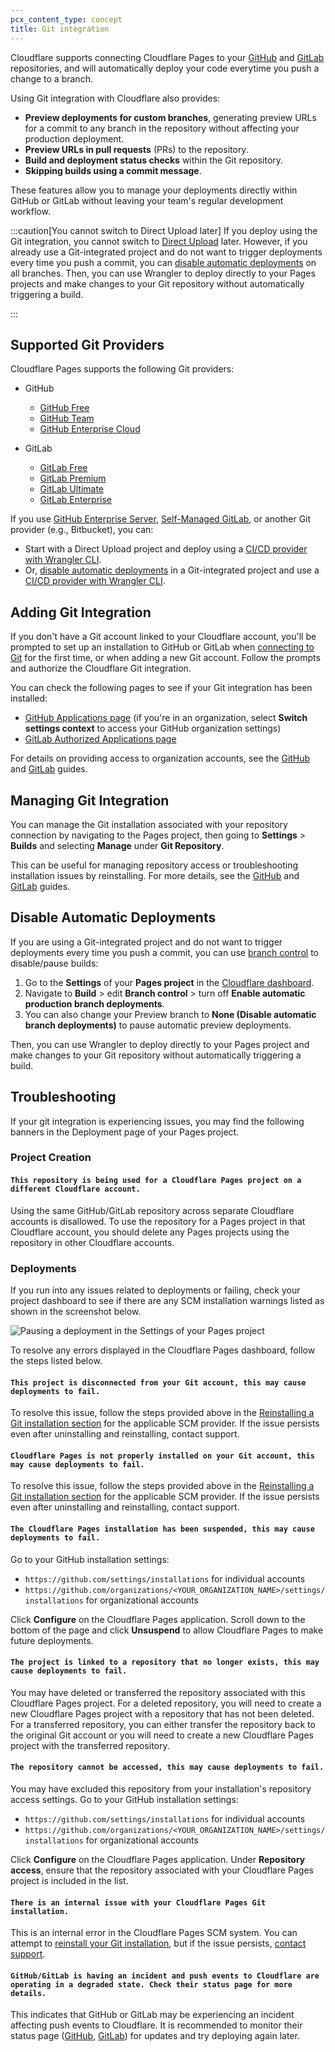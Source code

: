 ```yaml
---
pcx_content_type: concept
title: Git integration
---
```


Cloudflare supports connecting Cloudflare Pages to your [GitHub](/pages/configuration/git-integration/github-integration) and [GitLab](/pages/configuration/git-integration/gitlab-integration) repositories, and will automatically deploy your code everytime you push a change to a branch.

Using Git integration with Cloudflare also provides:

- **Preview deployments for custom branches**, generating preview URLs for a commit to any branch in the repository without affecting your production deployment.
- **Preview URLs in pull requests** (PRs) to the repository.
- **Build and deployment status checks** within the Git repository.
- **Skipping builds using a commit message**.

These features allow you to manage your deployments directly within GitHub or GitLab without leaving your team's regular development workflow.

:::caution[You cannot switch to Direct Upload later]
If you deploy using the Git integration, you cannot switch to [Direct Upload](/pages/get-started/direct-upload/) later. However, if you already use a Git-integrated project and do not want to trigger deployments every time you push a commit, you can [disable automatic deployments](/pages/configuration/git-integration/#disable-automatic-deployments) on all branches. Then, you can use Wrangler to deploy directly to your Pages projects and make changes to your Git repository without automatically triggering a build.

:::

## Supported Git Providers

Cloudflare Pages supports the following Git providers:

- GitHub

  - [GitHub Free](https://github.com/pricing)
  - [GitHub Team](https://github.com/pricing)
  - [GitHub Enterprise Cloud](https://github.com/pricing)

- GitLab
  - [GitLab Free](https://about.gitlab.com/pricing/)
  - [GitLab Premium](https://about.gitlab.com/pricing/)
  - [GitLab Ultimate](https://about.gitlab.com/pricing/)
  - [GitLab Enterprise](https://about.gitlab.com/enterprise/)

If you use [GitHub Enterprise Server](https://docs.github.com/en/enterprise-server@3.10/admin/overview/about-github-enterprise-server), [Self-Managed GitLab](https://about.gitlab.com/pricing/), or another Git provider (e.g., Bitbucket), you can:

- Start with a Direct Upload project and deploy using a [CI/CD provider with Wrangler CLI](/pages/how-to/use-direct-upload-with-continuous-integration/).
- Or, [disable automatic deployments](/pages/configuration/git-integration/#disable-automatic-deployments) in a Git-integrated project and use a [CI/CD provider with Wrangler CLI](/pages/how-to/use-direct-upload-with-continuous-integration/).

## Adding Git Integration

If you don't have a Git account linked to your Cloudflare account, you'll be prompted to set up an installation to GitHub or GitLab when [connecting to Git](/pages/get-started/git-integration/) for the first time, or when adding a new Git account. Follow the prompts and authorize the Cloudflare Git integration.

You can check the following pages to see if your Git integration has been installed:

- [GitHub Applications page](https://github.com/settings/installations) (if you're in an organization, select **Switch settings context** to access your GitHub organization settings)
- [GitLab Authorized Applications page](https://gitlab.com/-/profile/applications)

For details on providing access to organization accounts, see the [GitHub](/pages/configuration/git-integration/github-integration/#organizational-access) and [GitLab](/pages/configuration/git-integration/gitlab-integration/#organizational-access) guides.

## Managing Git Integration

You can manage the Git installation associated with your repository connection by navigating to the Pages project, then going to **Settings** > **Builds** and selecting **Manage** under **Git Repository**.

This can be useful for managing repository access or troubleshooting installation issues by reinstalling. For more details, see the [GitHub](/pages/configuration/git-integration/github-integration/#managing-access) and [GitLab](/pages/configuration/git-integration/gitlab-integration/#managing-access) guides.

## Disable Automatic Deployments

If you are using a Git-integrated project and do not want to trigger deployments every time you push a commit, you can use [branch control](/pages/configuration/branch-build-controls/) to disable/pause builds:

1. Go to the **Settings** of your **Pages project** in the [Cloudflare dashboard](https://dash.cloudflare.com).
2. Navigate to **Build** > edit **Branch control** > turn off **Enable automatic production branch deployments**.
3. You can also change your Preview branch to **None (Disable automatic branch deployments)** to pause automatic preview deployments.

Then, you can use Wrangler to deploy directly to your Pages project and make changes to your Git repository without automatically triggering a build.

## Troubleshooting

If your git integration is experiencing issues, you may find the following banners in the Deployment page of your Pages project.

### Project Creation

#### `This repository is being used for a Cloudflare Pages project on a different Cloudflare account.`

Using the same GitHub/GitLab repository across separate Cloudflare accounts is disallowed. To use the repository for a Pages project in that Cloudflare account, you should delete any Pages projects using the repository in other Cloudflare accounts.

### Deployments

If you run into any issues related to deployments or failing, check your project dashboard to see if there are any SCM installation warnings listed as shown in the screenshot below.

![Pausing a deployment in the Settings of your Pages project](~/assets/images/pages/platform/git.dashboard-error.png)

To resolve any errors displayed in the Cloudflare Pages dashboard, follow the steps listed below.

#### `This project is disconnected from your Git account, this may cause deployments to fail.`

To resolve this issue, follow the steps provided above in the [Reinstalling a Git installation section](/pages/configuration/git-integration/#reinstall-a-git-installation) for the applicable SCM provider. If the issue persists even after uninstalling and reinstalling, contact support.

#### `Cloudflare Pages is not properly installed on your Git account, this may cause deployments to fail.`

To resolve this issue, follow the steps provided above in the [Reinstalling a Git installation section](/pages/configuration/git-integration/#reinstall-a-git-installation) for the applicable SCM provider. If the issue persists even after uninstalling and reinstalling, contact support.

#### `The Cloudflare Pages installation has been suspended, this may cause deployments to fail.`

Go to your GitHub installation settings:

- `https://github.com/settings/installations` for individual accounts
- `https://github.com/organizations/<YOUR_ORGANIZATION_NAME>/settings/installations` for organizational accounts

Click **Configure** on the Cloudflare Pages application. Scroll down to the bottom of the page and click **Unsuspend** to allow Cloudflare Pages to make future deployments.

#### `The project is linked to a repository that no longer exists, this may cause deployments to fail.`

You may have deleted or transferred the repository associated with this Cloudflare Pages project. For a deleted repository, you will need to create a new Cloudflare Pages project with a repository that has not been deleted. For a transferred repository, you can either transfer the repository back to the original Git account or you will need to create a new Cloudflare Pages project with the transferred repository.

#### `The repository cannot be accessed, this may cause deployments to fail.`

You may have excluded this repository from your installation's repository access settings. Go to your GitHub installation settings:

- `https://github.com/settings/installations` for individual accounts
- `https://github.com/organizations/<YOUR_ORGANIZATION_NAME>/settings/installations` for organizational accounts

Click **Configure** on the Cloudflare Pages application. Under **Repository access**, ensure that the repository associated with your Cloudflare Pages project is included in the list.

#### `There is an internal issue with your Cloudflare Pages Git installation.`

This is an internal error in the Cloudflare Pages SCM system. You can attempt to [reinstall your Git installation](/pages/configuration/git-integration/#reinstall-a-git-installation), but if the issue persists, [contact support](/support/contacting-cloudflare-support/).

#### `GitHub/GitLab is having an incident and push events to Cloudflare are operating in a degraded state. Check their status page for more details.`

This indicates that GitHub or GitLab may be experiencing an incident affecting push events to Cloudflare. It is recommended to monitor their status page ([GitHub](https://www.githubstatus.com/), [GitLab](https://status.gitlab.com/)) for updates and try deploying again later.
